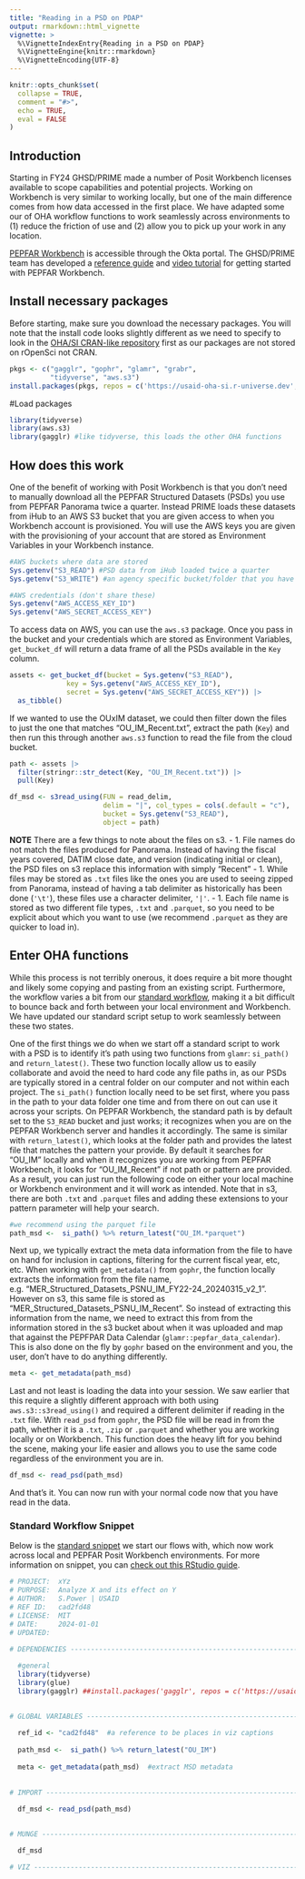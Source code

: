 ```yaml
---
title: "Reading in a PSD on PDAP"
output: rmarkdown::html_vignette
vignette: >
  %\VignetteIndexEntry{Reading in a PSD on PDAP}
  %\VignetteEngine{knitr::rmarkdown}
  %\VignetteEncoding{UTF-8}
---
```


```r
knitr::opts_chunk$set(
  collapse = TRUE,
  comment = "#>",
  echo = TRUE,
  eval = FALSE
)
```

## Introduction

Starting in FY24 GHSD/PRIME made a number of Posit Workbench licenses available to scope capabilities and potential projects. Working on Workbench is very similar to working locally, but one of the main difference comes from how data accessed in the first place. We have adapted some our of OHA workflow functions to work seamlessly across environments to (1) reduce the friction of use and (2) allow you to pick up your work in any location. 

[PEPFAR Workbench](https://statedev.okta.com/) is accessible through the Okta portal. The GHSD/PRIME team has developed a [reference guide](https://github.com/pepfar-datim/pdaprules/blob/main/vignettes/package_vignette_developers.Rmd) and [video tutorial](https://pepfar.sharepoint.com/:f:/r/sites/ICPI/Shared%20Documents/Clusters/OCB/Resources/R-Studio%20Onboarding%20Video?csf=1&web=1&e=WDDgh2) for getting started with PEPFAR Workbench.

## Install necessary packages

Before starting, make sure you download the necessary packages. You will note that the install code looks slightly different as we need to specify to look in the [OHA/SI CRAN-like repository](https://usaid-oha-si.r-universe.dev/packages) first as our packages are not stored on rOpenSci not CRAN.

```r
pkgs <- c("gagglr", "gophr", "glamr", "grabr",
          "tidyverse", "aws.s3")
install.packages(pkgs, repos = c('https://usaid-oha-si.r-universe.dev', 'https://cloud.r-project.org'))
```

#Load packages
```r
library(tidyverse)
library(aws.s3)
library(gagglr) #like tidyverse, this loads the other OHA functions
```


## How does this work

One of the benefit of working with Posit Workbench is that you don't need to manually download all the PEPFAR Structured Datasets (PSDs) you use from PEPFAR Panorama twice a quarter. Instead PRIME loads these datasets from iHub to an AWS S3 bucket that you are given access to when you Workbench account is provisioned. You will use the AWS keys you are given with the provisioning of your account that are stored as Environment Variables in your Workbench instance.

```r
#AWS buckets where data are stored
Sys.getenv("S3_READ") #PSD data from iHub loaded twice a quarter
Sys.getenv("S3_WRITE") #an agency specific bucket/folder that you have access to add to

#AWS credentials (don't share these)
Sys.getenv("AWS_ACCESS_KEY_ID")
Sys.getenv("AWS_SECRET_ACCESS_KEY")
```

To access data on AWS, you can use the `aws.s3` package. Once you pass in the bucket and your credentials which are stored as Environment Variables, `get_bucket_df` will return a data frame of all the PSDs available in the `Key` column.

```r
assets <- get_bucket_df(bucket = Sys.getenv("S3_READ"), 
              key = Sys.getenv("AWS_ACCESS_KEY_ID"), 
              secret = Sys.getenv("AWS_SECRET_ACCESS_KEY")) |>
  as_tibble()
```
If we wanted to use the OUxIM dataset, we could then filter down the files to just the one that matches  "OU_IM_Recent.txt", extract the path (`Key`) and then run this through another `aws.s3` function to read the file from the cloud bucket.

```r
path <- assets |>
  filter(stringr::str_detect(Key, "OU_IM_Recent.txt")) |>
  pull(Key)

df_msd <- s3read_using(FUN = read_delim,  
                       delim = "|", col_types = cols(.default = "c"), 
                       bucket = Sys.getenv("S3_READ"),
                       object = path)
```

**NOTE** There are a few things to note about the files on s3. 
  - 1. File names do not match the files produced for Panorama. Instead of having the fiscal years covered, DATIM close date, and version (indicating initial or clean), the PSD files on s3 replace this information with simply "Recent"
  - 1. While files may be stored as `.txt` files like the ones you are used to seeing zipped from Panorama, instead of having a tab delimiter as historically has been done (`'\t'`), these files use a character delimiter, `'|'`.
  - 1. Each file name is stored as two different file types, `.txt` and `.parquet`, so you need to be explicit about which you want to use (we recommend `.parquet` as they are quicker to load in).
  
## Enter OHA functions

While this process is not terribly onerous, it does require a bit more thought and likely some copying and pasting from an existing script. Furthermore, the workflow varies a bit from our [standard workflow](https://gist.github.com/achafetz/366595c418ae1872f880db6ad5bbd132#file-snippet-r-L149-L181), making it a bit difficult to bounce back and forth between your local environment and Workbench. We have updated our standard script setup to work seamlessly between these two states.

One of the first things we do when we start off a standard script to work with a PSD is to identify it's path using two functions from `glamr`: `si_path()` and `return_latest()`. These two function locally allow us to easily collaborate and avoid the need to hard code any file paths in, as our PSDs are typically stored in a central folder on our computer and not within each project. The `si_path()` function locally need to be set first, where you pass in the path to your data folder one time and from there on out can use it across your scripts. On PEPFAR Workbench, the standard path is by default set to the `S3_READ` bucket and just works; it recognizes when you are on the PEPFAR Workbench server and handles it accordingly. The same is similar with `return_latest()`, which looks at the folder path and provides the latest file that matches the pattern your provide. By default it searches for "OU_IM" locally and when it recognizes you are working from PEPFAR Workbench, it looks for "OU_IM_Recent" if not path or pattern are provided. As a result, you can just run the following code on either your local machine or Workbench environment and it will work as intended. Note that in s3, there are both `.txt` and `.parquet` files and adding these extensions to your pattern parameter will help your search.

```r
#we recommend using the parquet file
path_msd <-  si_path() %>% return_latest("OU_IM.*parquet")
```

Next up, we typically extract the meta data information from the file to have on hand for inclusion in captions, filtering for the current fiscal year, etc, etc. When working with `get_metadata()` from `gophr`, the function locally extracts the information from the file name, e.g. "MER_Structured_Datasets_PSNU_IM_FY22-24_20240315_v2_1". However on s3, this same file is stored as "MER_Structured_Datasets_PSNU_IM_Recent". So instead of extracting this information from the name, we need to extract this from from the information stored in the s3 bucket about when it was uploaded and map that against the PEPFPAR Data Calendar (`glamr::pepfar_data_calendar`). This is also done on the fly by `gophr` based on the environment and you, the user, don't have to do anything differently.

```r
meta <- get_metadata(path_msd) 
```

Last and not least is loading the data into your session. We saw earlier that this require a slightly different approach with both using `aws.s3::s3read_using()` and required a different delimiter if reading in the `.txt` file. With `read_psd` from `gophr`, the PSD file will be read in from the path, whether it is a `.txt`, `.zip` or `.parquet` and whether you are working locally or on Workbench. This function does the heavy lift for you behind the scene, making your life easier and allows you to use the same code regardless of the environment you are in.

```r
df_msd <- read_psd(path_msd)

```

And that's it. You can now run with your normal code now that you have read in the data.

### Standard Workflow Snippet

Below is the [standard snippet](https://gist.github.com/achafetz/366595c418ae1872f880db6ad5bbd132#file-snippet-r) we start our flows with, which now work across local and PEPFAR Posit Workbench environments. For more information on snippet, you can [check out this RStudio guide](https://docs.posit.co/ide/user/ide/guide/productivity/snippets.html). 

```r
# PROJECT:  xYz
# PURPOSE:  Analyze X and its effect on Y
# AUTHOR:   S.Power | USAID
# REF ID:   cad2fd48 
# LICENSE:  MIT
# DATE:     2024-01-01
# UPDATED: 

# DEPENDENCIES ------------------------------------------------------------
  
  #general
  library(tidyverse)
  library(glue)
  library(gagglr) ##install.packages('gagglr', repos = c('https://usaid-oha-si.r-universe.dev', 'https://cloud.r-project.org'))
  

# GLOBAL VARIABLES --------------------------------------------------------
  
  ref_id <- "cad2fd48"  #a reference to be places in viz captions 
  
  path_msd <-  si_path() %>% return_latest("OU_IM")
  
  meta <- get_metadata(path_msd)  #extract MSD metadata
  
  
# IMPORT ------------------------------------------------------------------
  
  df_msd <- read_psd(path_msd)
  

# MUNGE -------------------------------------------------------------------

  df_msd

# VIZ ---------------------------------------------------------------------
  
```



  
